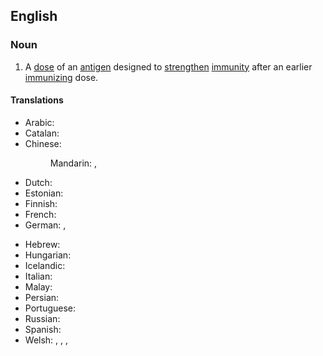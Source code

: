 ==English==
{{wikipedia}}

===Noun===
{{en-noun}}
# A [[dose]] of an [[antigen]] designed to [[strengthen]] [[immunity]] after an earlier [[immunizing]] dose.
#: {{syn|en|booster|booster injection|booster shot}}

====Translations====
{{trans-top|dose of an antigen designed to strengthen immunity after an earlier immunizing dose}}
* Arabic: {{t-needed|ar}}
* Catalan: {{t|ca|dosi de record|f}}
* Chinese:
*: Mandarin: {{t|cmn|加強劑量}}, {{t|cmn|加强剂量|tr=jiāqiáng jìliàng}}
* Dutch: {{t+|nl|booster|c}}
* Estonian: {{t+|et|tõhustusdoos}}
* Finnish: {{t|fi|tehosterokotus}}
* French: {{t+|fr|rappel|m}}
* German: {{t|de|Wiederholungsimpfung|f}}, {{t+|de|Auffrischungsimpfung|f}}
{{trans-mid}}
* Hebrew: {{t-needed|he}}
* Hungarian: {{t|hu|[[emlékeztető]] [[oltás]]}}
* Icelandic: {{t|is|örvunarskammtur|m}}
* Italian: {{t|it|dose di richiamo|f}}
* Malay: {{t+|ms|dos penggalak}}
* Persian: {{t|fa|دوز یادآور|tr=doz-e yâdâvar}}
* Portuguese: {{t-needed|pt}}
* Russian: {{t-needed|ru}}
* Spanish: {{t+|es|recuerdo|m}}
* Welsh: {{t|cy|hyblyn|m}}, {{t|cy|dos atgyfnerthu|m}}, {{t|cy|pigiad atgyfnerthu|m}}, {{t|cy|brechlyn atgyfnerthu|m}}
{{trans-bottom}}

{{c|en|Immunology}}